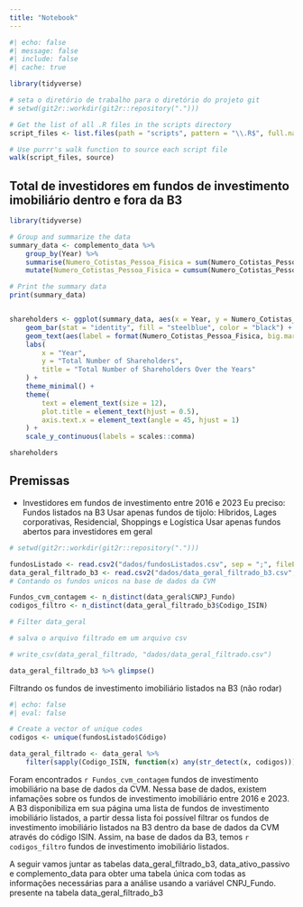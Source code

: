 ```yaml
---
title: "Notebook"
---
```


```r
#| echo: false
#| message: false
#| include: false
#| cache: true

library(tidyverse)

# seta o diretório de trabalho para o diretório do projeto git
# setwd(git2r::workdir(git2r::repository(".")))

# Get the list of all .R files in the scripts directory
script_files <- list.files(path = "scripts", pattern = "\\.R$", full.names = TRUE)

# Use purrr's walk function to source each script file
walk(script_files, source)
```

## Total de investidores em fundos de investimento imobiliário dentro e fora da B3
```r
library(tidyverse)

# Group and summarize the data
summary_data <- complemento_data %>%
    group_by(Year) %>%
    summarise(Numero_Cotistas_Pessoa_Fisica = sum(Numero_Cotistas_Pessoa_Fisica, na.rm = TRUE)) %>%
    mutate(Numero_Cotistas_Pessoa_Fisica = cumsum(Numero_Cotistas_Pessoa_Fisica) / 1e3)

# Print the summary data
print(summary_data)


shareholders <- ggplot(summary_data, aes(x = Year, y = Numero_Cotistas_Pessoa_Fisica)) +
    geom_bar(stat = "identity", fill = "steelblue", color = "black") +
    geom_text(aes(label = format(Numero_Cotistas_Pessoa_Fisica, big.mark = ",")), vjust = -0.3, size = 3) +
    labs(
        x = "Year",
        y = "Total Number of Shareholders",
        title = "Total Number of Shareholders Over the Years"
    ) +
    theme_minimal() +
    theme(
        text = element_text(size = 12),
        plot.title = element_text(hjust = 0.5),
        axis.text.x = element_text(angle = 45, hjust = 1)
    ) +
    scale_y_continuous(labels = scales::comma)

shareholders
```

## Premissas

- Investidores em fundos de investimento entre 2016 e 2023
Eu preciso:
Fundos listados na B3
Usar apenas fundos de tijolo: Híbridos, Lages corporativas, Residencial, Shoppings e Logística
Usar apenas fundos abertos para investidores em geral


```r

# setwd(git2r::workdir(git2r::repository(".")))

fundosListado <- read.csv2("dados/fundosListados.csv", sep = ";", fileEncoding = "UTF-8")
data_geral_filtrado_b3 <- read.csv2("dados/data_geral_filtrado_b3.csv", sep = ",", fileEncoding = "UTF-8")
# Contando os fundos unicos na base de dados da CVM

Fundos_cvm_contagem <- n_distinct(data_geral$CNPJ_Fundo)
codigos_filtro <- n_distinct(data_geral_filtrado_b3$Codigo_ISIN)

# Filter data_geral

# salva o arquivo filtrado em um arquivo csv

# write_csv(data_geral_filtrado, "dados/data_geral_filtrado.csv")

data_geral_filtrado_b3 %>% glimpse()

```

Filtrando os fundos de investimento imobiliário listados na B3 (não rodar)
```r
#| echo: false
#| eval: false

# Create a vector of unique codes
codigos <- unique(fundosListado$Código)

data_geral_filtrado <- data_geral %>%
    filter(sapply(Codigo_ISIN, function(x) any(str_detect(x, codigos))))
```

Foram encontrados `r Fundos_cvm_contagem` fundos de investimento imobiliário na base de dados da CVM. Nessa base de dados, existem infamações sobre os fundos de investimento imobiliário entre 2016 e 2023. A B3 disponibiliza em sua página uma lista de fundos de investimento imobiliário listados, a partir dessa lista foi possível filtrar os fundos de investimento imobiliário listados na B3 dentro da base de dados da CVM através do código ISIN. Assim, na base de dados da B3, temos `r codigos_filtro` fundos de investimento imobiliário listados.

A seguir vamos juntar as tabelas data_geral_filtrado_b3, data_ativo_passivo e complemento_data para obter uma tabela única com todas as informações necessárias para a análise usando a variável CNPJ_Fundo. presente na tabela data_geral_filtrado_b3



 

